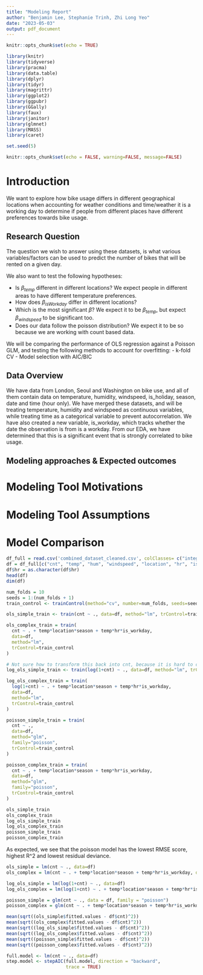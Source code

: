 ```yaml
---
title: "Modeling Report"
author: "Benjamin Lee, Stephanie Trinh, Zhi Long Yeo"
date: "2023-05-03"
output: pdf_document
---
```


```r
knitr::opts_chunk$set(echo = TRUE)
```

```r
library(knitr)
library(tidyverse)
library(pracma)
library(data.table)
library(dplyr)
library(tidyr)
library(magrittr)
library(ggplot2)
library(ggpubr)
library(GGally)
library(faux)
library(janitor)
library(glmnet)
library(MASS)
library(caret)

set.seed(5)

knitr::opts_chunk$set(echo = FALSE, warning=FALSE, message=FALSE)
```

# Introduction

We want to explore how bike usage differs in different geographical locations when accounting for weather conditions and time/weather it is a working day to determine if people from different places have different preferences towards bike usage.

## Research Question

The question we wish to answer using these datasets, is what various variables/factors can be used to predict the number of bikes that will be rented on a given day.

We also want to test the following hypotheses:

-   Is $\beta_{temp}$ different in different locations? We expect people in different areas to have different temperature preferences.
-   How does $\beta_{isWorkday}$ differ in different locations?
-   Which is the most significant $\beta$? We expect it to be $\beta_{temp}$, but expect $\beta_{windspeed}$ to be significant too.
-   Does our data follow the poisson distribution? We expect it to be so because we are working with count based data.

We will be comparing the performance of OLS regression against a Poisson GLM, and testing the following methods to account for overfitting:
-     k-fold CV
-     Model selection with AIC/BIC

## Data Overview

We have data from London, Seoul and Washington on bike use, and all of them contain data on temperature, humidity, windspeed, is_holiday, season, date and time (hour only). We have merged these datasets, and will be treating temperature, humidity and windspeed as continuous variables, while treating time as a categorical variable to prevent autocorrelation. We have also created a new variable, is_workday, which tracks whether the date the observation is from is a workday. From our EDA, we have determined that this is a significant event that is strongly correlated to bike usage.

## Modeling approaches & Expected outcomes

# Modeling Tool Motivations

# Modeling Tool Assumptions

# Model Comparison

```r
df_full = read.csv('combined_dataset_cleaned.csv', colClasses= c("integer", "character", "logical", "character", "numeric", "numeric", "numeric", "integer", "integer", "integer", "integer", "integer", "character", "integer", "logical", "logical"))
df = df_full[c("cnt", "temp", "hum", "windspeed", "location", "hr", "is_workday", "season")]
df$hr = as.character(df$hr)
head(df)
dim(df)
```

```r
num_folds = 10
seeds = 1:(num_folds + 1)
train_control <- trainControl(method="cv", number=num_folds, seeds=seeds)

ols_simple_train <- train(cnt ~ ., data=df, method="lm", trControl=train_control)

ols_complex_train = train(
  cnt ~ . + temp*location*season + temp*hr*is_workday,
  data=df, 
  method="lm", 
  trControl=train_control
)

# Not sure how to transform this back into cnt, because it is hard to compare RMSE otherwise
log_ols_simple_train <- train(log(1+cnt) ~ ., data=df, method="lm", trControl=train_control)

log_ols_complex_train = train(
  log(1+cnt) ~ . + temp*location*season + temp*hr*is_workday,
  data=df, 
  method="lm", 
  trControl=train_control
)

poisson_simple_train = train(
  cnt ~ ., 
  data=df, 
  method="glm", 
  family="poisson", 
  trControl=train_control
)

poisson_complex_train = train(
  cnt ~ . + temp*location*season + temp*hr*is_workday,
  data=df, 
  method="glm", 
  family="poisson", 
  trControl=train_control
)

ols_simple_train
ols_complex_train
log_ols_simple_train
log_ols_complex_train
poisson_simple_train
poisson_complex_train
```
As expected, we see that the poisson model has the lowest RMSE score, highest R^2 and lowest residual deviance.

```r
ols_simple = lm(cnt ~ ., data=df)
ols_complex = lm(cnt ~ . + temp*location*season + temp*hr*is_workday, data=df)

log_ols_simple = lm(log(1+cnt) ~ ., data=df)
log_ols_complex = lm(log(1+cnt) ~ . + temp*location*season + temp*hr*is_workday, data=df)

poisson_simple = glm(cnt ~ ., data = df, family = "poisson")
poisson_complex = glm(cnt ~ . + temp*location*season + temp*hr*is_workday, data = df, family = "poisson")

mean(sqrt((ols_simple$fitted.values - df$cnt)^2))
mean(sqrt((ols_complex$fitted.values - df$cnt)^2))
mean(sqrt((log_ols_simple$fitted.values - df$cnt)^2))
mean(sqrt((log_ols_complex$fitted.values - df$cnt)^2))
mean(sqrt((poisson_simple$fitted.values - df$cnt)^2))
mean(sqrt((poisson_complex$fitted.values - df$cnt)^2))
```


```r
full.model <- lm(cnt ~ ., data=df)
step.model <- stepAIC(full.model, direction = "backward", 
                      trace = TRUE)
```



